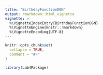 ```yaml
---
title: "BirthdayFunctionDGN"
output: rmarkdown::html_vignette
vignette: >
  %\VignetteIndexEntry{BirthdayFunctionDGN}
  %\VignetteEngine{knitr::rmarkdown}
  %\VignetteEncoding{UTF-8}
---
```


```r
knitr::opts_chunk$set(
  collapse = TRUE,
  comment = "#>"
)
```

```r
library(Lab4Package)
```
